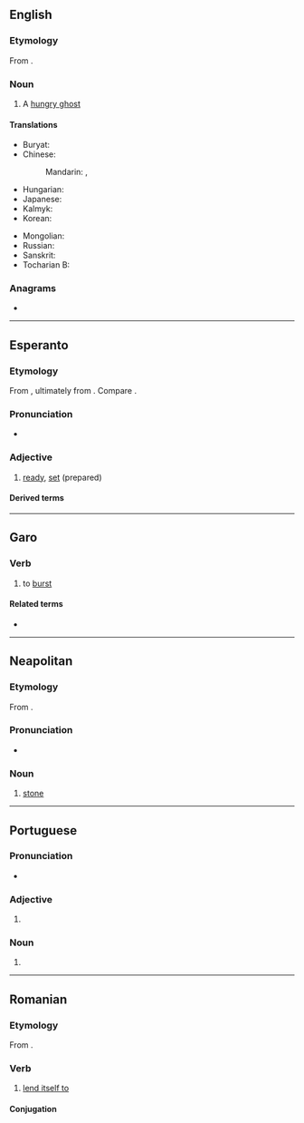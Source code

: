 {{also|préta|prêta|pręta}}

==English==
{{wikipedia}}

===Etymology===
From {{uder|en|sa|प्रेत}}.

===Noun===
{{en-noun}}

# A [[hungry ghost]] {{gloss|a supernatural being in Buddhist folklore, the spirit of a greedy person whose divine retribution is never to be sated}}

====Translations====
{{trans-top|a hungry ghost from Buddhist folklore}}
* Buryat: {{t|bua|бирэд}}
* Chinese:
*: Mandarin: {{t+|cmn|餓鬼|sc=Hani}}, {{t+|cmn|饿鬼|tr=èguǐ|sc=Hani}}
* Hungarian: {{t|hu|préta}}
* Japanese: {{t+|ja|餓鬼|tr=gaki}}
* Kalmyk: {{t|xal|бирд}}
* Korean: {{t+|ko|아귀}}
{{trans-mid}}
* Mongolian: {{t+|mn|бирд}}
* Russian: {{t|ru|пре́та|f}}
* Sanskrit: {{t+|sa|प्रेत|m}}
* Tocharian B: {{t|txb|prete}}
{{trans-bottom}}

===Anagrams===
* {{anagrams|en|a=aeprt|Peart|Petra|apert|apter|parte|pater|peart|petar|petra|prate|reapt|repat|retap|taper|trape|treap}}

----

==Esperanto==

===Etymology===
From {{bor|eo|fr|prêt}}, ultimately from {{der|eo|la|praestō|t=ready, present, at hand|pos=adverb}}. Compare {{cog|it|[[presto#Adjective|presto]]}}.

===Pronunciation===
* {{audio|eo|LL-Q143 (epo)-Robin van der Vliet-preta.wav|Audio:}}
{{eo-IPA}}

===Adjective===
{{eo-head}}

# [[ready]], [[set]] (prepared)

====Derived terms====
{{der2
|eo|preti
|pretigi
|pretiĝi
|prete
}}

----

==Garo==

===Verb===
{{head|grt|verb}} {{qualifier|intransitive}}

# to [[burst]]

====Related terms====
* {{l|grt|breta}}

----

==Neapolitan==

===Etymology===
From {{inh|nap|la|petra}}.

===Pronunciation===
* {{IPA|nap|/ˈprɛta/}}

===Noun===
{{nap-noun|f|pl=pprete}}

# [[stone]]

----

==Portuguese==

===Pronunciation===
{{pt-IPA|prêta}}
* {{hyph|pt|pre|ta}}

===Adjective===
{{head|pt|adjective form}}

# {{adj form of|pt|preto||f|s}}

===Noun===
{{pt-noun|f}}

# {{female equivalent of|pt|preto}}

----

==Romanian==

===Etymology===
From {{bor|ro|fr|prêter}}.

===Verb===
{{ro-verb|pretează|pretat}}

# [[lend itself to]]

====Conjugation====
{{ro-conj-a-ez}}